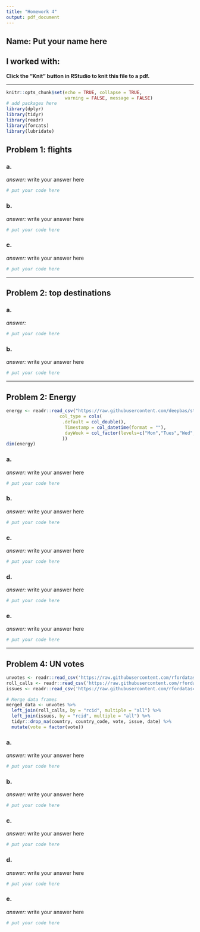 ```yaml
---
title: "Homework 4"
output: pdf_document
---
```


## Name: Put your name here

## I worked with: 

**Click the "Knit" button in RStudio to knit this file to a pdf.**

--------------------------------------------

```r
knitr::opts_chunk$set(echo = TRUE, collapse = TRUE, 
                      warning = FALSE, message = FALSE)
# add packages here 
library(dplyr)
library(tidyr)
library(readr)
library(forcats)
library(lubridate)
```

## Problem 1: flights



### a. 

*answer:* write your answer here

```r
# put your code here
```

### b. 

*answer:* write your answer here

```r
# put your code here
```

### c. 

*answer:* write your answer here

```r
# put your code here
```



------------------------------------------------


## Problem 2: top destinations

### a. 

*answer:* 

```r
# put your code here
```

### b. 

*answer:* write your answer here

```r
# put your code here
```


------------------------------------------------




## Problem 2: Energy

```r
energy <- readr::read_csv("https://raw.githubusercontent.com/deepbas/statdatasets/main/energy.csv",
                    col_type = cols(
                     .default = col_double(), 
                      Timestamp = col_datetime(format = ""),
                      dayWeek = col_factor(levels=c("Mon","Tues","Wed","Thurs","Fri","Sat","Sun"))
                     ))
dim(energy)
```


### a. 

*answer:* write your answer here

```r
# put your code here
```

### b. 

*answer:* write your answer here

```r
# put your code here
```

### c. 

*answer:* write your answer here

```r
# put your code here
```


### d. 

*answer:* write your answer here

```r
# put your code here
```

### e. 

*answer:* write your answer here

```r
# put your code here
```



------------------------------------------------



## Problem 4: UN votes



```r
unvotes <- readr::read_csv('https://raw.githubusercontent.com/rfordatascience/tidytuesday/master/data/2021/2021-03-23/unvotes.csv')
roll_calls <- readr::read_csv('https://raw.githubusercontent.com/rfordatascience/tidytuesday/master/data/2021/2021-03-23/roll_calls.csv')
issues <- readr::read_csv('https://raw.githubusercontent.com/rfordatascience/tidytuesday/master/data/2021/2021-03-23/issues.csv')
```

```r
# Merge data frames
merged_data <- unvotes %>%
  left_join(roll_calls, by = "rcid", multiple = "all") %>%
  left_join(issues, by = "rcid", multiple = "all") %>% 
  tidyr::drop_na(country, country_code, vote, issue, date) %>% 
  mutate(vote = factor(vote))
```



### a. 

*answer:* write your answer here

```r
# put your code here
```

### b. 

*answer:* write your answer here

```r
# put your code here
```

### c. 

*answer:* write your answer here

```r
# put your code here
```


### d. 

*answer:* write your answer here

```r
# put your code here
```

### e. 

*answer:* write your answer here

```r
# put your code here
```

